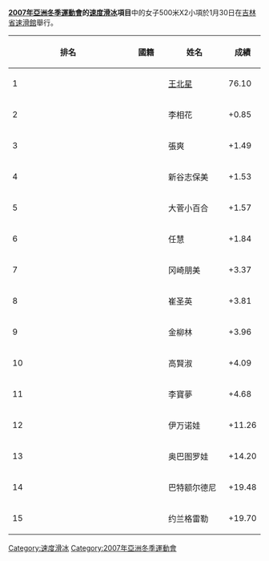 '''[[2007年亞洲冬季運動會|2007年亞洲冬季運動會]]的[[2007年冬季亞洲運動會速度滑冰比賽|速度滑冰]]項目'''中的女子500米X2小項於1月30日在[[吉林省速滑館|吉林省速滑館]]舉行。

{| class=wikitable style="text-align:center" width=550
|-
! width=5%|'''排名'''
! width=15%|'''國籍'''
! width=25%|'''姓名'''
! width=15%|'''成績'''
|- bgcolor="gold"
| align="left"|1|| {{CHN}} || [[王北星|王北星]] || 76.10 
|- bgcolor="silver"
| align="left"|2|| {{KOR}} || 李相花 || +0.85  
|-bgcolor="CC9966"
| align="left"|3|| {{CHN}} || 張爽 || +1.49
|-
| align="left"|4||{{JPN}}||新谷志保美|| +1.53
|-
| align="left"|5||{{JPN}}||大菅小百合|| +1.57
|-
| align="left"|6||{{CHN}}||任慧|| +1.84
|-
| align="left"|7||{{JPN}}|| 冈崎朋美 || +3.37
|-
| align="left"|8||{{KOR}}|| 崔圣英|| +3.81
|-
| align="left"|9||{{KOR}}||金柳林|| +3.96
|-
| align="left"|10||{{PRK}}|| 高賢淑 || +4.09
|-
| align="left"|11||{{KOR}}|| 李寶夢 || +4.68
|-
| align="left"|12||{{KAZ}}|| 伊万诺娃 || +11.26
|-
| align="left"|13||{{KAZ}}|| 奥巴图罗娃 || +14.20
|-
| align="left"|14||{{MGL}}|| 巴特额尔德尼 || +19.48
|-
| align="left"|15||{{KOR}}|| 约兰格雷勒 || +19.70
|}

[[Category:速度滑冰|Category:速度滑冰]]
[[Category:2007年亞洲冬季運動會|Category:2007年亞洲冬季運動會]]